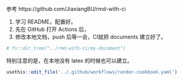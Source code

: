 参考 https://github.com/JiaxiangBU/rmd-with-ci

1. 学习 README，配置好。
1. 先在 GitHub 打开 Actions 后，
1. 修改本地文档，push 后等一会，CI就把 documents 建立好了。

```r
# fs::dir_tree("../rmd-with-ci/my-document")
```

特别注意的是，在本地没有 latex 的时候也可以建立。

```r
usethis::edit_file('../.github/workflows/render-cookbook.yaml')
```
